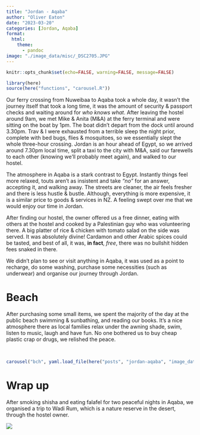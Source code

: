 ```yaml
---
title: "Jordan - Aqaba"
author: "Oliver Eaton"
date: "2023-03-20"
categories: [Jordan, Aqaba]
format: 
  html:
    theme: 
      - pandoc
image: "./image_data/misc/_DSC2705.JPG"
---
```


```r
knitr::opts_chunk$set(echo=FALSE, warning=FALSE, message=FALSE)
```

```r
library(here)
source(here("functions", "carousel.R"))
```

Our ferry crossing from Nuweibaa to Aqaba took a whole day, it wasn't the journey itself that took a long time, it was the amount of security & passport checks and waiting around for *who knows what*. After leaving the hostel around 9am, we met Mike & Anita (M&A) at the ferry terminal and were sitting on the boat by 1pm. The boat didn't depart from the dock until around 3.30pm. Trav & I were exhausted from a terrible sleep the night prior, complete with bed bugs, flies & mosquitoes, so we essentially slept the whole three-hour crossing. Jordan is an hour ahead of Egypt, so we arrived around 7.30pm local time, split a taxi to the city with M&A, said our farewells to each other (knowing we'll probably meet again), and walked to our hostel.

The atmosphere in Aqaba is a stark contrast to Egypt. Instantly things feel more relaxed, touts aren't as insistent and take *"no"* for an answer, accepting it, and walking away. The streets are cleaner, the air feels fresher and there is less hustle & bustle. Although, everything is more expensive, it is a similar price to goods & services in NZ. A feeling swept over me that we would enjoy our time in Jordan.

After finding our hostel, the owner offered us a free dinner, eating with others at the hostel and cooked by a Palestinian guy who was volunteering there. A big platter of rice & chicken with tomato salad on the side was served. It was absolutely divine! Cardamon and other Arabic spices could be tasted, and best of all, it was, **in fact**, *free*, there was no bullshit hidden fees snaked in there.

We didn't plan to see or visit anything in Aqaba, it was used as a point to recharge, do some washing, purchase some necessities (such as underwear) and organise our journey through Jordan.

# Beach

After purchasing some small items, we spent the majority of the day at the public beach swimming & sunbathing, and reading our books. It's a nice atmosphere there as local families relax under the awning shade, swim, listen to music, laugh and have fun. No one bothered us to buy cheap plastic crap or drugs, we relished the peace.

<br>

```r
carousel("bch", yaml.load_file(here("posts", "jordan-aqaba", "image_data", "beach", "beach.yml")))
```

# Wrap up

After smoking shisha and eating falafel for two peaceful nights in Aqaba, we organised a trip to Wadi Rum, which is a nature reserve in the desert, through the hostel owner.

![](./image_data/misc/_DSC2705.JPG)
